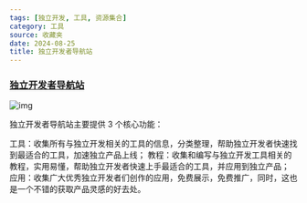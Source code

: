 ```yaml
---
tags: [独立开发, 工具, 资源集合]
category: 工具
source: 收藏夹
date: 2024-08-25
title: 独立开发者导航站
---
```


### [独立开发者导航站](https://www.indiehackers.site/zh/group/new)

![img](/sections/2024-08/33.png)

独立开发者导航站主要提供 3 个核心功能：

工具：收集所有与独立开发相关的工具的信息，分类整理，帮助独立开发者快速找到最适合的工具，加速独立产品上线；
教程：收集和编写与独立开发工具相关的教程，实用易懂，帮助独立开发者快速上手最适合的工具，并应用到独立产品；
应用：收集广大优秀独立开发者们创作的应用，免费展示，免费推广，同时，这也是一个不错的获取产品灵感的好去处。
